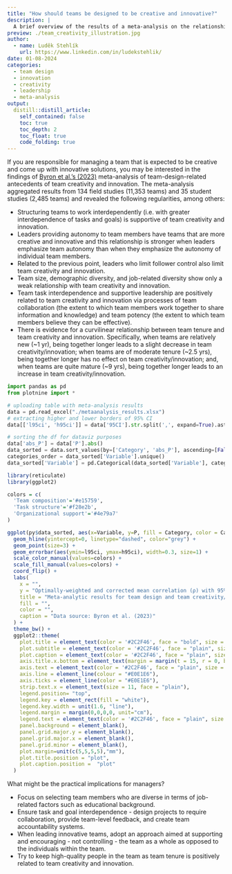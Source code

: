 ```yaml
---
title: "How should teams be designed to be creative and innovative?"
description: |
  A brief overview of the results of a meta-analysis on the relationship between team design and team creativity and innovation. 
preview: ./team_creativity_illustration.jpg
author:
  - name: Luděk Stehlík
    url: https://www.linkedin.com/in/ludekstehlik/
date: 01-08-2024
categories:
  - team design
  - innovation
  - creativity
  - leadership
  - meta-analysis
output:
  distill::distill_article:
    self_contained: false
    toc: true
    toc_depth: 2
    toc_float: true
    code_folding: true
---
```


If you are responsible for managing a team that is expected to be creative and come up with innovative solutions, you may be interested in the findings of [Byron et al.'s (2023)](https://onlinelibrary.wiley.com/doi/abs/10.1111/peps.12501){target="_blank"} meta-analysis of team-design-related antecedents of team creativity and innovation. The meta-analysis aggregated results from 134 field studies (11,353 teams) and 35 student studies (2,485 teams) and revealed the following regularities, among others:

* Structuring teams to work interdependently (i.e. with greater interdependence of tasks and goals) is supportive of team creativity and innovation.
* Leaders providing autonomy to team members have teams that are more creative and innovative and this relationship is stronger when leaders emphasize team autonomy than when they emphasize the autonomy of individual team members.
* Related to the previous point, leaders who limit follower control also limit team creativity and innovation.
* Team size, demographic diversity, and job-related diversity show only a weak relationship with team creativity and innovation.
* Team task interdependence and supportive leadership are positively related to team creativity and innovation via processes of team collaboration (the extent to which team members work together to share information and knowledge) and team potency (the extent to which team members believe they can be effective).
* There is evidence for a curvilinear relationship between team tenure and team creativity and innovation. Specifically, when teams are relatively new (~1 yr), being together longer leads to a slight decrease in team creativity/innovation; when teams are of moderate tenure (~2.5 yrs), being together longer has no effect on team creativity/innovation; and, when teams are quite mature (~9 yrs), being together longer leads to an increase in team creativity/innovation.

```python

import pandas as pd
from plotnine import *

# uploading table with meta-analysis results
data = pd.read_excel("./metaanalysis_results.xlsx")
# extracting higher and lower borders of 95% CI
data[['l95ci', 'h95ci']] = data['95CI'].str.split(',', expand=True).astype(float)

# sorting the df for dataviz purposes
data['abs_P'] = data['P'].abs()
data_sorted = data.sort_values(by=['Category', 'abs_P'], ascending=[False, True])
categories_order = data_sorted['Variable'].unique()
data_sorted['Variable'] = pd.Categorical(data_sorted['Variable'], categories=categories_order, ordered=True)

```


```r

library(reticulate)
library(ggplot2)

colors = c(
  'Team composition'='#e15759',  
  'Task structure'='#f28e2b',  
  'Organizational support'='#4e79a7'
)

ggplot(py$data_sorted, aes(x=Variable, y=P, fill = Category, color = Category)) +
  geom_hline(yintercept=0, linetype="dashed", color="grey") +
  geom_point(size=3) +
  geom_errorbar(aes(ymin=l95ci, ymax=h95ci), width=0.3, size=1) +
  scale_color_manual(values=colors) +
  scale_fill_manual(values=colors) +
  coord_flip() +
  labs(
    x = "",
    y = "Optimally-weighted and corrected mean correlation (ρ) with 95% CI",
    title = "Meta-analytic results for team design and team creativity/innovation",
    fill = "",
    color = "",
    caption = "Data source: Byron et al. (2023)"
  ) +
  theme_bw() +
  ggplot2::theme(
    plot.title = element_text(color = '#2C2F46', face = "bold", size = 18, margin=margin(0,0,12,0)),
    plot.subtitle = element_text(color = '#2C2F46', face = "plain", size = 15, margin=margin(0,0,12,0)),
    plot.caption = element_text(color = '#2C2F46', face = "plain", size = 11, hjust = 0),
    axis.title.x.bottom = element_text(margin = margin(t = 15, r = 0, b = 0, l = 0), color = '#2C2F46', face = "plain", size = 13, hjust = 0),
    axis.text = element_text(color = '#2C2F46', face = "plain", size = 12),
    axis.line = element_line(colour = "#E0E1E6"),
    axis.ticks = element_line(color = "#E0E1E6"),
    strip.text.x = element_text(size = 11, face = "plain"),
    legend.position= "top",
    legend.key = element_rect(fill = "white"),
    legend.key.width = unit(1.6, "line"),
    legend.margin = margin(0,0,0,0, unit="cm"),
    legend.text = element_text(color = '#2C2F46', face = "plain", size = 12),
    panel.background = element_blank(),
    panel.grid.major.y = element_blank(),
    panel.grid.major.x = element_blank(),
    panel.grid.minor = element_blank(),
    plot.margin=unit(c(5,5,5,5),"mm"), 
    plot.title.position = "plot",
    plot.caption.position =  "plot"
  )

```

What might be the practical implications for managers?  

* Focus on selecting team members who are diverse in terms of job-related factors such as educational background.
* Ensure task and goal interdependence - design projects to require collaboration, provide team-level feedback, and create team accountability systems.
* When leading innovative teams, adopt an approach aimed at supporting and encouraging - not controlling - the team as a whole as opposed to the individuals within the team.
* Try to keep high-quality people in the team as team tenure is positively related to team creativity and innovation. 




